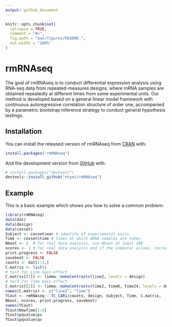 ```yaml
---
output: github_document
---
```


<!-- README.md is generated from README.Rmd. Please edit that file -->

```r
knitr::opts_chunk$set(
  collapse = TRUE,
  comment = "#>",
  fig.path = "man/figures/README-",
  out.width = "100%"
)
```

# rmRNAseq

<!-- badges: start -->
<!-- badges: end -->

The goal of rmRNAseq is to conduct differential expression analysis using RNA-seq data from repeated-measures designs, where mRNA samples are obtained repeatedly at different times from same experimental units. Our method is developed based on a general linear model framework with continuous autoregressive correlation structure of order one, accompanied by a parametric bootstrap inference strategy to conduct general hypothesis testings.  

## Installation

You can install the released version of rmRNAseq from [CRAN](https://CRAN.R-project.org) with:

``` r
install.packages("rmRNAseq")
```

And the development version from [GitHub](https://github.com/) with:

``` r
# install.packages("devtools")
devtools::install_github("ntyet/rmRNAseq")
```
## Example

This is a basic example which shows you how to solve a common problem:

```r
library(rmRNAseq)
data(dat)
data(design)
data(covset)
Subject <- covset$ear # identify of experimental units
Time <- covset$time # times at which mRNA samples are taken
Nboot <- 2  # for real data analysis, use Nboot at least 100
ncores <- 1 # for real data analysis and if the computer allows, increase ncores to save time
print.progress <- FALSE
saveboot <- FALSE
counts <- dat[1:3,]
C.matrix <- list()
# test for Line main effect
C.matrix[[1]] <- limma::makeContrasts(line2, levels = design)
# test for Time main effect
C.matrix[[2]] <- limma::makeContrasts(time2, time6, time24, levels = design)
names(C.matrix) <- c("line2", "time")
TCout <- rmRNAseq:::TC_CAR1(counts, design, Subject, Time, C.matrix,
Nboot, ncores, print.progress, saveboot)
names(TCout)
TCout$NewTime[1:4]
TCout$pqvalue$pv
TCout$pqvalue$qv

```

